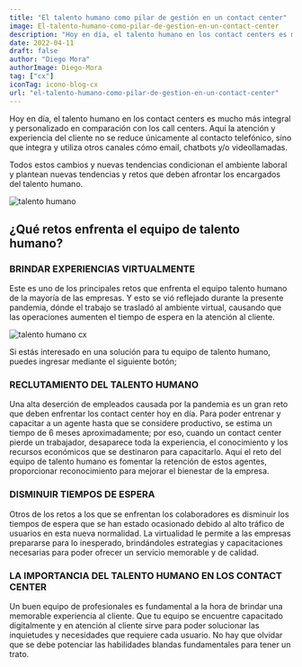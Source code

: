 ```yaml
---
title: "El talento humano como pilar de gestión en un contact center"
image: El-talento-humano-como-pilar-de-gestion-en-un-contact-center
description: "Hoy en día, el talento humano en los contact centers es mucho más integral y personalizado en comparación con los call centers. Aquí la atención y experiencia del cliente no se reduce únicamente al contacto telefónico, sino que integra y utiliza otros canales cómo email, chatbots y/o videollamadas."
date: 2022-04-11
draft: false
author: "Diego Mora"
authorImage: Diego-Mora
tag: ["cx"]
iconTag: icono-blog-cx
url: "el-talento-humano-como-pilar-de-gestion-en-un-contact-center"
---
```


Hoy en día, el talento humano en los contact centers es mucho más integral y personalizado en comparación con los call centers. Aquí la atención y experiencia del cliente no se reduce únicamente al contacto telefónico, sino que integra y utiliza otros canales cómo email, chatbots y/o videollamadas.

Todos estos cambios y nuevas tendencias condicionan el ambiente laboral y plantean nuevas tendencias y retos que deben afrontar los encargados del talento humano.

![talento humano](/image/posts/El-talento-humano-como-pilar-de-gestion-en-un-contact-center-1024x576.webp)

## ¿Qué retos enfrenta el equipo de talento humano?
### BRINDAR EXPERIENCIAS VIRTUALMENTE
Este es uno de los principales retos que enfrenta el equipo talento humano de la mayoría de las empresas. Y esto se vió reflejado durante la presente pandemia, dónde el trabajo se trasladó al ambiente virtual, causando que las operaciones aumenten el tiempo de espera en la atención al cliente.

![talento humano cx](/image/posts/front-view-of-human-resources-woman-posing-in-the-office-1536x1025-1-1024x683.webp)

Si estás interesado en una solución para tu equipo de talento humano, puedes ingresar mediante el siguiente botón;

<Link text="¡me interesa un solución!" href="/experiencia-del-cliente" class="px-3 py-2 bg-xkale rounded-lg text-white uppercase shadow-lg"/>

### RECLUTAMIENTO DEL TALENTO HUMANO
Una alta deserción de empleados causada por la pandemia es un gran reto que deben enfrentar los contact center hoy en día. Para poder entrenar y capacitar a un agente hasta que se considere productivo, se estima un tiempo de 6 meses aproximadamente; por eso, cuando un contact center pierde un trabajador, desaparece toda la experiencia, el conocimiento y los recursos económicos que se destinaron para capacitarlo. Aquí el reto del equipo de talento humano es fomentar la retención de estos agentes, proporcionar reconocimiento para mejorar el bienestar de la empresa.  

### DISMINUIR TIEMPOS DE ESPERA 
Otros de los retos a los que se enfrentan los colaboradores es disminuir los tiempos de espera que se han estado ocasionado debido al alto tráfico de usuarios en esta nueva normalidad. La virtualidad le permite a las empresas prepararse para lo inesperado, brindándoles estrategias y capacitaciones necesarias para poder ofrecer un servicio memorable y de calidad.

### LA IMPORTANCIA DEL TALENTO HUMANO EN LOS CONTACT CENTER
Un buen equipo de profesionales es fundamental a la hora de brindar una memorable experiencia al cliente. Que tu equipo se encuentre capacitado digitalmente y en atención al cliente sirve para poder solucionar las inquietudes y necesidades que requiere cada usuario. No hay que olvidar que se debe potenciar las habilidades blandas fundamentales para tener un trato.